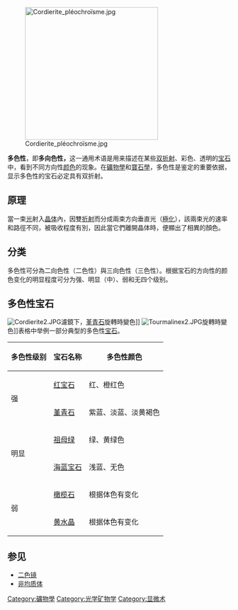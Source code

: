 [[File:Cordierite_pléochroïsme.jpg|300px]]

'''多色性'''，即'''多向色性，'''这一通用术语是用来描述在某些[[双折射|双折射]]、彩色、透明的[[宝石|宝石]]中，看到不同方向性[[颜色|颜色]]的现象。在[[礦物學|礦物學]]和[[宝石学|寶石學]]，多色性是鉴定的重要依据，显示多色性的宝石必定具有双折射。

== 原理 ==
當一束[[光|光]]射入[[晶体|晶体]]內，因雙[[折射|折射]]而分成兩束方向垂直光（[[極化|極化]]），該兩束光的速率和路徑不同，被吸收程度有別，因此當它們離開晶体時，便顯出了相異的顏色。

== 分类 ==
多色性可分為二向色性（二色性）與三向色性（三色性）。根据宝石的方向性的颜色变化的明显程度可分为强、明显（中）、弱和无四个级别。

== 多色性宝石 ==
[[Image:Cordierite2.JPG|thumb]]濾鏡下，[[堇青石|堇青石]]旋轉時變色]] 
[[Image:Tourmalinex2.JPG|thumb]]旋轉時變色]]表格中举例一部分典型的多色性[[宝石|宝石]]。
{| class="wikitable"
!多色性级别
!宝石名称
!多色性颜色
|-
| rowspan="2" |强
|[[红宝石|红宝石]]
|红、橙红色
|-
|[[堇青石|堇青石]]
|紫蓝、淡蓝、淡黄褐色
|-
| rowspan="2" |明显
|[[祖母绿|祖母绿]]
|绿、黄绿色
|-
|[[海蓝宝石|海蓝宝石]]
|浅蓝、无色
|-
| rowspan="2" |弱
|[[橄榄石|橄榄石]]
|根据体色有变化
|-
|[[黃水晶|黄水晶]]
|根据体色有变化
|}

== 参见 ==

* [[二色镜|二色镜]]
* [[非均质体|非均质体]]<br />
{{光學小作品}}

[[Category:礦物學|Category:礦物學]]
[[Category:光学矿物学|Category:光学矿物学]]
[[Category:显微术|Category:显微术]]